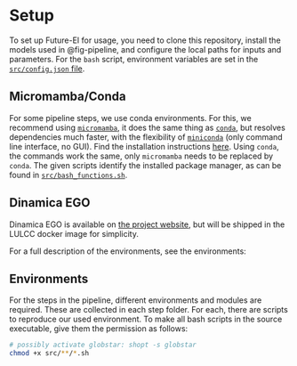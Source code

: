 # Setup

To set up Future-EI for usage, you need to clone this repository, install the
models used in @fig-pipeline, and configure the local paths for inputs and parameters.
For the `bash` script, environment variables are set in the
[`src/config.json` file](https://github.com/cbueth/Future-EI/tree/main/src/config.json).

## Micromamba/Conda

For some pipeline steps, we use conda environments.
For this, we recommend using [`micromamba`](https://mamba.readthedocs.io/en/latest/),
it does the same thing as [`conda`](https://docs.conda.io/projects/conda/en/stable/),
but resolves dependencies much faster, with the flexibility of
[`miniconda`](https://docs.conda.io/en/latest/miniconda.html) (only command line
interface, no GUI).
Find the installation instructions
[here](https://mamba.readthedocs.io/en/latest/micromamba-installation.html).
Using `conda`, the commands work the same, only `micromamba` needs to be replaced by
`conda`.
The given scripts identify the installed package manager, as can be found in
[`src/bash_functions.sh`](https://github.com/cbueth/Future-EI/tree/main/src/bash_functions.sh).

## Dinamica EGO

Dinamica EGO is available on [the project website](https://dinamicaego.com/dinamica-7/),
but will be shipped in the LULCC docker image for simplicity.

For a full description of the environments, see the environments:

## Environments

For the steps in the pipeline, different environments and modules are required.
These are collected in each step folder.
For each, there are scripts to reproduce our used environment.
To make all bash scripts in the source executable, give them the permission as
follows:

```bash
# possibly activate globstar: shopt -s globstar
chmod +x src/**/*.sh
```